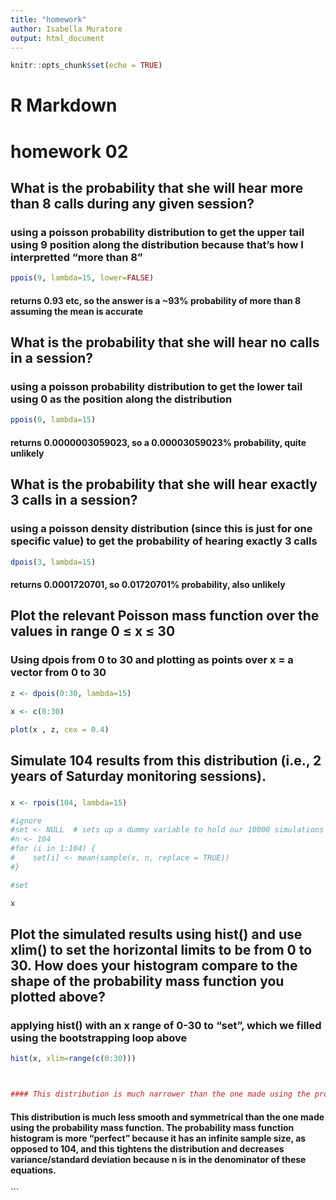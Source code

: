 ```yaml
---
title: "homework"
author: Isabella Muratore
output: html_document
---
```



```r
knitr::opts_chunk$set(echo = TRUE)
```

# R Markdown

# homework 02

## What is the probability that she will hear more than 8 calls during any given session?
### using a poisson probability distribution to get the upper tail using 9 position along the distribution because that's how I interpretted "more than 8"

```r

ppois(9, lambda=15, lower=FALSE) 

```

#### returns 0.93 etc, so the answer is a ~93% probability of more than 8 assuming the mean is accurate

## What is the probability that she will hear no calls in a session?
### using a poisson probability distribution to get the lower tail using 0 as the position along the distribution

```r

ppois(0, lambda=15)

```

#### returns 0.0000003059023, so a 0.00003059023% probability, quite unlikely

## What is the probability that she will hear exactly 3 calls in a session?
### using a poisson density distribution (since this is just for one specific value) to get the probability of hearing exactly 3 calls

```r

dpois(3, lambda=15)

```

#### returns 0.0001720701, so 0.01720701% probability, also unlikely

## Plot the relevant Poisson mass function over the values in range 0 ≤ x ≤ 30
### Using dpois from 0 to 30 and plotting as points over x = a vector from 0 to 30

```r

z <- dpois(0:30, lambda=15)

x <- c(0:30)

plot(x , z, cex = 0.4)

```

####

## Simulate 104 results from this distribution (i.e., 2 years of Saturday monitoring sessions).
### 

```r

x <- rpois(104, lambda=15)

#ignore
#set <- NULL  # sets up a dummy variable to hold our 10000 simulations
#n <- 104
#for (i in 1:104) {
#    set[i] <- mean(sample(x, n, replace = TRUE))
#}

#set

x

```

## Plot the simulated results using hist() and use xlim() to set the horizontal limits to be from 0 to 30. How does your histogram compare to the shape of the probability mass function you plotted above?

### applying hist() with an x range of 0-30 to "set", which we filled using the bootstrapping loop above

```r

hist(x, xlim=range(c(0:30)))



#### This distribution is much narrower than the one made using the probability mass function. This happens because increasing the sample size or number of simulated values tightens the distribution and decreases variance/standard deviation because n is in the denominator of these equations.

```

#### This distribution is much less smooth and symmetrical than the one made using the probability mass function. The probability mass function histogram is more "perfect" because it has an infinite sample size, as opposed to 104, and this tightens the distribution and decreases variance/standard deviation because n is in the denominator of these equations.

```